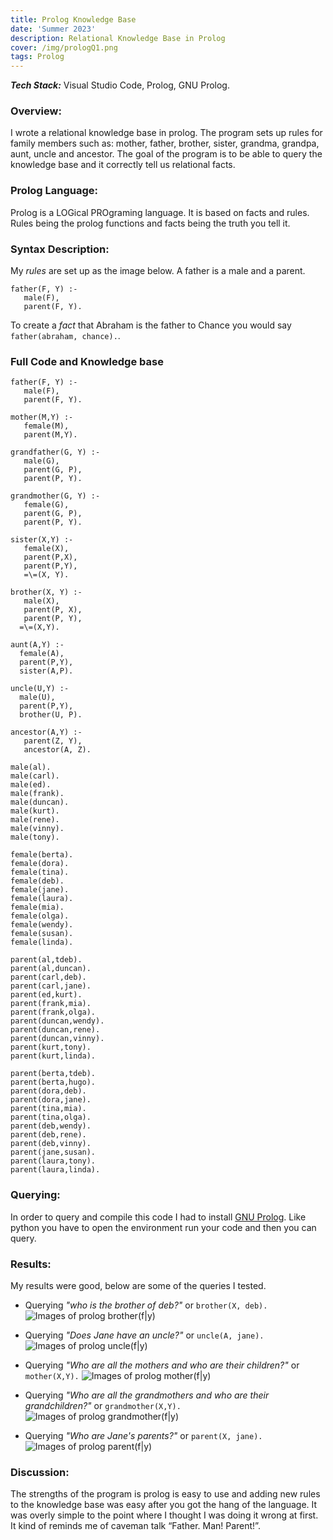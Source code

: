 ```yaml
---
title: Prolog Knowledge Base
date: 'Summer 2023'
description: Relational Knowledge Base in Prolog
cover: /img/prologQ1.png
tags: Prolog
---
```


***Tech Stack:*** Visual Studio Code, Prolog, GNU Prolog.

### Overview: 

I wrote a relational knowledge base in prolog. The program sets up rules for family members 
such as:  mother, father, brother, sister, grandma, grandpa, aunt, uncle and ancestor. The 
goal of the program is to be able to query the knowledge base and it correctly tell us relational facts. 

### Prolog Language: 

Prolog is a LOGical PROgraming language. It is based on facts and rules. Rules being the 
prolog functions and facts being the truth you tell it. 

### Syntax Description: 

My *rules* are set up as the image below. A father is a male and a parent. 
```
father(F, Y) :-
   male(F),
   parent(F, Y).
```
To create a *fact* that Abraham is the father to Chance you would say
`father(abraham, chance).`. 


### Full Code and Knowledge base 
```
father(F, Y) :-
   male(F),
   parent(F, Y).

mother(M,Y) :-
   female(M),
   parent(M,Y).

grandfather(G, Y) :- 
   male(G),
   parent(G, P),
   parent(P, Y).
   
grandmother(G, Y) :-
   female(G),
   parent(G, P),
   parent(P, Y).

sister(X,Y) :-
   female(X),
   parent(P,X),
   parent(P,Y),
   =\=(X, Y).

brother(X, Y) :-
   male(X), 
   parent(P, X),
   parent(P, Y),
  =\=(X,Y).

aunt(A,Y) :-
  female(A),
  parent(P,Y),
  sister(A,P).

uncle(U,Y) :-
  male(U),
  parent(P,Y), 
  brother(U, P).

ancestor(A,Y) :- 
   parent(Z, Y),
   ancestor(A, Z).

```

```
male(al).      
male(carl).    
male(ed).      
male(frank).   
male(duncan).
male(kurt).     
male(rene).    
male(vinny).    
male(tony).

female(berta).  
female(dora).  
female(tina).  
female(deb).   
female(jane).
female(laura).  
female(mia).   
female(olga).  
female(wendy).  
female(susan).
female(linda).

parent(al,tdeb).   
parent(al,duncan).   
parent(carl,deb).   
parent(carl,jane).
parent(ed,kurt).    
parent(frank,mia).  
parent(frank,olga). 
parent(duncan,wendy).
parent(duncan,rene).  
parent(duncan,vinny).  
parent(kurt,tony).  
parent(kurt,linda).    

parent(berta,tdeb). 
parent(berta,hugo). 
parent(dora,deb).   
parent(dora,jane).
parent(tina,mia).   
parent(tina,olga).  
parent(deb,wendy).   
parent(deb,rene).
parent(deb,vinny).   
parent(jane,susan). 
parent(laura,tony). 
parent(laura,linda).
```

### Querying: 

In order to query and compile this code I had to install [GNU Prolog](http://www.gprolog.org/ "prolog compiler").
Like python you have to open the environment run your code and then you can query. 

### Results:

My results were good, below are some of the queries I tested. 

- Querying *"who is the brother of deb?"* or `brother(X, deb).`
![Images of prolog brother(f|y)](/img/prologQ2.png)

- Querying *"Does Jane have an uncle?"* or `uncle(A, jane).`
![Images of prolog uncle(f|y)](/img/prologQ3.png)

- Querying *"Who are all the mothers and who are their children?"* or `mother(X,Y).`
![Images of prolog mother(f|y)](/img/prologQ4.png)

- Querying *"Who are all the grandmothers and who are their grandchildren?"*  or `grandmother(X,Y).`
![Images of prolog grandmother(f|y)](/img/prologQ5.png)

- Querying *"Who are Jane's parents?"* or `parent(X, jane).`
![Images of prolog parent(f|y)](/img/prologQ6.png)


### Discussion: 

The strengths of the program is prolog is easy to use and adding new rules to the knowledge base 
was easy after you got the hang of the language. It was overly simple to the point where I thought 
I was doing it wrong at first. It kind of reminds me of caveman talk “Father. Man! Parent!”. 
